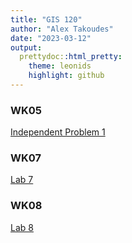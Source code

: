 ```yaml
---
title: "GIS 120"
author: "Alex Takoudes"
date: "2023-03-12"
output:
  prettydoc::html_pretty:
    theme: leonids
    highlight: github
---
```



### WK05

[Independent Problem 1](Ind_prob1_tables.html)

### WK07

[Lab 7](Lab07_Tables.html)

### WK08

[Lab 8](Lab08_Tables.html)